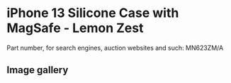 
# iPhone 13 Silicone Case with MagSafe - Lemon Zest

Part number, for search engines, auction websites and such: MN623ZM/A

## Image gallery

<div style={{ width: "768px" }}>
  <GalleryComponent
    images={[
      {
        original: "/everysource/MN623.webp",
        thumbnail: "/everypreview/MN623.webp",
      },
      {
        original: "/everysource/MN623_AV1.webp",
        thumbnail: "/everypreview/MN623_AV1.webp",
      },
      {
        original: "/everysource/MN623_AV2.webp",
        thumbnail: "/everypreview/MN623_AV2.webp",
      },
      {
        original: "/everysource/MN623_AV3.webp",
        thumbnail: "/everypreview/MN623_AV3.webp",
      },
      {
        original: "/everysource/MN623_AV4.webp",
        thumbnail: "/everypreview/MN623_AV4.webp",
      },
      {
        original: "/everysource/MN623_AV5.webp",
        thumbnail: "/everypreview/MN623_AV5.webp",
      },
      {
        original: "/everysource/MN623_AV6.webp",
        thumbnail: "/everypreview/MN623_AV6.webp",
      },
      {
        original: "/everysource/MN623_AV7.webp",
        thumbnail: "/everypreview/MN623_AV7.webp",
      }
    ]}
  />
</div>
